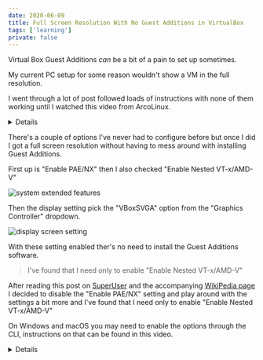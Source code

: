 ```yaml
---
date: 2020-06-09
title: Full Screen Resolution With No Guest Additions in VirtualBox
tags: ['learning']
private: false
---
```


Virtual Box Guest Additions _can_ be a bit of a pain to set up
sometimes.

My current PC setup for some reason wouldn't show a VM in the full
resolution.

I went through a lot of post followed loads of instructions with none
of them working until I watched this video from ArcoLinux.

<Details label="Expand to watch.">
  <YouTube youTubeId="zW03Vs2CVZo" />
</Details>

There's a couple of options I've never had to configure before but
once I did I got a full screen resolution without having to mess
around with installing Guest Additions.

First up is "Enable PAE/NX" then I also checked "Enable Nested
VT-x/AMD-V"

![system extended features]

Then the display setting pick the "VBoxSVGA" option from the "Graphics
Controller" dropdown.

![display screen setting]

With these setting enabled ther's no need to install the Guest
Additions software.

> I've found that I need only to enable "Enable Nested VT-x/AMD-V"

After reading this post on [SuperUser] and the accompanying [WikiPedia
page] I decided to disable the "Enable PAE/NX" setting and play around
with the settings a bit more and I've found that I need only to enable
"Enable Nested VT-x/AMD-V"

On Windows and macOS you may need to enable the options through the
CLI, instructions on that can be found in this video.

<Details label="Expand to watch.">
  <YouTube youTubeId="JMT2qimIL9Q" />
</Details>

[system extended features]: ./system-extended-features.png
[display screen setting]: ./display-screen.png
[superuser]:
  https://superuser.com/questions/1118712/when-do-i-have-to-use-pae-nx/1381508#1381508
[wikipedia page]:
  https://en.wikipedia.org/wiki/Physical_Address_Extension
